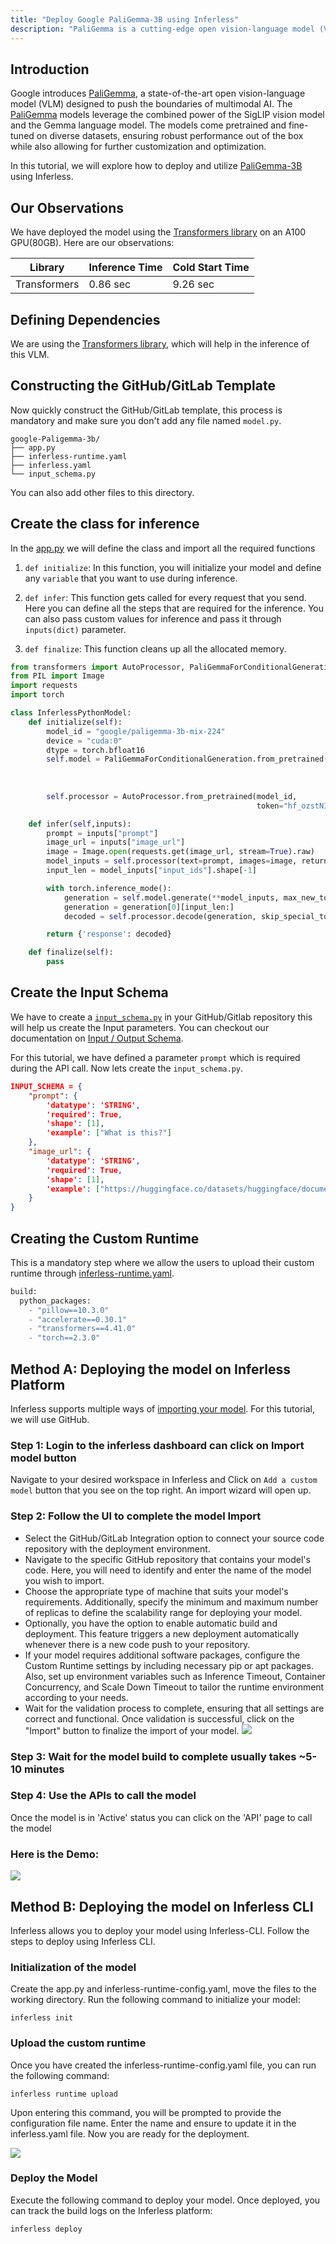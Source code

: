 ```yaml
---
title: "Deploy Google PaliGemma-3B using Inferless"
description: "PaliGemma is a cutting-edge open vision-language model (VLM) developed by Google. It is designed to understand and generate detailed insights from both images and text, making it a powerful tool for tasks such as image captioning, visual question answering, object detection, and object segmentation."
---
```


## Introduction

Google introduces [PaliGemma](https://ai.google.dev), a state-of-the-art open vision-language model (VLM) designed to push the boundaries of multimodal AI. The [PaliGemma](https://huggingface.co/models?search=paligemma) models leverage the combined power of the SigLIP vision model and the Gemma language model.
The models come pretrained and fine-tuned on diverse datasets, ensuring robust performance out of the box while also allowing for further customization and optimization.

In this tutorial, we will explore how to deploy and utilize [PaliGemma-3B](https://huggingface.co/google/paligemma-3b-pt-896) using Inferless.

## Our Observations

We have deployed the model using the [Transformers library](https://github.com/huggingface/transformers) on an A100 GPU(80GB). Here are our observations:

| Library         |  Inference Time | Cold Start Time |
| --------------- | --------------- | --------------- |
| Transformers    | 0.86 sec        | 9.26 sec        |

## Defining Dependencies

We are using the [Transformers library](https://github.com/huggingface/transformers), which will help in the inference of this VLM.

## Constructing the GitHub/GitLab Template

Now quickly construct the GitHub/GitLab template, this process is mandatory and make sure you don't add any file named `model.py`.

```
google-Paligemma-3b/
├── app.py
├── inferless-runtime.yaml
├── inferless.yaml
└── input_schema.py
```

You can also add other files to this directory.

## Create the class for inference

In the [app.py](https://github.com/inferless/google-Paligemma-3b/blob/main/app.py) we will define the class and import all the required functions

1.  `def initialize`: In this function, you will initialize your model and define any `variable` that you want to use during inference.

2.  `def infer`: This function gets called for every request that you send. Here you can define all the steps that are required for the inference. You can also pass custom values for inference and pass it through `inputs(dict)` parameter.

3.  `def finalize`: This function cleans up all the allocated memory.

```python
from transformers import AutoProcessor, PaliGemmaForConditionalGeneration
from PIL import Image
import requests
import torch

class InferlessPythonModel:
    def initialize(self):
        model_id = "google/paligemma-3b-mix-224"
        device = "cuda:0"
        dtype = torch.bfloat16
        self.model = PaliGemmaForConditionalGeneration.from_pretrained(model_id,
                                                                       torch_dtype=dtype,
                                                                       device_map=device,revision="bfloat16",
                                                                       token="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").eval()
        self.processor = AutoProcessor.from_pretrained(model_id,
                                                       token="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")

    def infer(self,inputs):
        prompt = inputs["prompt"]
        image_url = inputs["image_url"]
        image = Image.open(requests.get(image_url, stream=True).raw)
        model_inputs = self.processor(text=prompt, images=image, return_tensors="pt").to("cuda")
        input_len = model_inputs["input_ids"].shape[-1]

        with torch.inference_mode():
            generation = self.model.generate(**model_inputs, max_new_tokens=100, do_sample=False)
            generation = generation[0][input_len:]
            decoded = self.processor.decode(generation, skip_special_tokens=True)

        return {'response': decoded}

    def finalize(self):
        pass
```

## Create the Input Schema

We have to create a [`input_schema.py`](https://github.com/inferless/google-Paligemma-3b/blob/main/input_schema.py) in your GitHub/Gitlab repository this will help us create the Input parameters. You can checkout our documentation on [Input / Output Schema](https://docs.inferless.com/model-import/input-output-schema).

For this tutorial, we have defined a parameter `prompt` which is required during the API call. Now lets create the `input_schema.py`.

```JSON
INPUT_SCHEMA = {
    "prompt": {
        'datatype': 'STRING',
        'required': True,
        'shape': [1],
        'example': ["What is this?"]
    },
    "image_url": {
        'datatype': 'STRING',
        'required': True,
        'shape': [1],
        'example': ["https://huggingface.co/datasets/huggingface/documentation-images/resolve/main/transformers/tasks/car.jpg?download=true"]
    }
}
```

## Creating the Custom Runtime

This is a mandatory step where we allow the users to upload their custom runtime through [inferless-runtime.yaml](https://github.com/inferless/google-Paligemma-3b/blob/main/inferless-runtime.yaml).

```python
build:
  python_packages:
    - "pillow==10.3.0"
    - "accelerate==0.30.1"
    - "transformers==4.41.0"
    - "torch==2.3.0"
```

## Method A: Deploying the model on Inferless Platform
Inferless supports multiple ways of [importing your model](https://docs.inferless.com/model-import/file-structure-req/file-structure-requirements). For this tutorial, we will use GitHub.

### Step 1: Login to the inferless dashboard can click on Import model button
Navigate to your desired workspace in Inferless and Click on `Add a custom model` button that you see on the top right. An import wizard will open up.

### Step 2: Follow the UI to complete the model  Import
- Select the GitHub/GitLab Integration option to connect your source code repository with the deployment environment.
- Navigate to the specific GitHub repository that contains your model's code. Here, you will need to identify and enter the name of the model you wish to import.
- Choose the appropriate type of machine that suits your model's requirements. Additionally, specify the minimum and maximum number of replicas to define the scalability range for deploying your model.
- Optionally, you have the option to enable automatic build and deployment. This feature triggers a new deployment automatically whenever there is a new code push to your repository.
- If your model requires additional software packages, configure the Custom Runtime settings by including necessary pip or apt packages. Also, set up environment variables such as  Inference Timeout, Container Concurrency, and Scale Down Timeout to tailor the runtime environment according to your needs.
- Wait for the validation process to complete, ensuring that all settings are correct and functional. Once validation is successful, click on the "Import" button to finalize the import of your model.
![](/images/import.jpg)

### Step 3: Wait for the model build to complete usually takes ~5-10 minutes

### Step 4: Use the APIs to call the model
Once the model is in 'Active' status you can click on the 'API' page to call the model

### Here is the Demo:

![](/gif/Peligemma.gif)

 

## Method B: Deploying the model on Inferless CLI

Inferless allows you to deploy your model using Inferless-CLI. Follow the steps to deploy using Inferless CLI.

### Initialization of the model

Create the app.py and inferless-runtime-config.yaml, move the files to the working directory. Run the following command to initialize your model:

```
inferless init
```

### Upload the custom runtime

Once you have created the inferless-runtime-config.yaml file, you can run the following command:

```
inferless runtime upload
```

Upon entering this command, you will be prompted to provide the configuration file name. Enter the name and ensure to update it in the inferless.yaml file. Now you are ready for the deployment.

![](/images/llama70b-6.png)

### Deploy the Model

Execute the following command to deploy your model. Once deployed, you can track the build logs on the Inferless platform:

```
inferless deploy
```